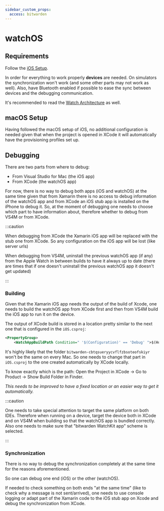 ```yaml
---
sidebar_custom_props:
  access: bitwarden
---
```


# watchOS

## Requirements

Follow the [iOS Setup](../ios/index.mdx).

In order for everything to work properly **devices** are needed. On simulators the synchronization
won't work (and some other parts may not work as well). Also, have Bluetooth enabled if possible to
ease the sync between devices and the debugging communication.

It's recommended to read the [Watch Architecture](../../../../architecture/mobile-clients/watchOS)
as well.

## macOS Setup

Having followed the macOS setup of iOS, no additional configuration is needed given that when the
project is opened in XCode it will automatically have the provisioning profiles set up.

## Debugging

There are two parts from where to debug:

- From Visual Studio for Mac (the iOS app)
- From XCode (the watchOS app)

For now, there is no way to debug both apps (iOS and watchOS) at the same time given that from
Xamarin there is no access to debug information of the watchOS app and from XCode an iOS stub app is
installed on the iPhone to debug it. So, at the moment of debugging one needs to choose which part
to have information about, therefore whether to debug from VS4M or from XCode.

:::caution

When debugging from XCode the Xamarin iOS app will be replaced with the stub one from XCode. So any
configuration on the iOS app will be lost (like server urls)

When debugging from VS4M, uninstall the previous watchOS app (if any) from the Apple Watch in
between builds to have it always up to date (there are times that if one doesn't uninstall the
previous watchOS app it doesn't get updated)

:::

### Building

Given that the Xamarin iOS app needs the output of the build of Xcode, one needs to build the
watchOS app from XCode first and then from VS4M build the iOS app to run it on the device.

The output of XCode build is stored in a location pretty similar to the next one that is configured
in the `iOS.csproj`:

```xml
<PropertyGroup>
    <WatchAppBuildPath Condition=" '$(Configuration)' == 'Debug' ">$(Home)/Library/Developer/Xcode/DerivedData/bitwarden-cbtqsueryycvflfzbsoteofskiyr/Build/Products</WatchAppBuildPath>
```

It's highly likely that the folder `bitwarden-cbtqsueryycvflfzbsoteofskiyr` won't be the same on
every Mac. So one needs to change that part in `iOS.csproj` to the one created automatically by
XCode locally.

To know exactly which is the path: Open the Project in XCode -> Go to Product -> Show Build Folder
in Finder.

_This needs to be improved to have a fixed location or an easier way to get it automatically._

:::caution

One needs to take special attention to target the same platform on both IDEs. Therefore when running
on a device, target the device both in XCode and on VS4M when building so that the watchOS app is
bundled correctly. Also one needs to make sure that "bitwarden WatchKit app" scheme is selected.

:::

### Synchronization

There is no way to debug the synchronization completely at the same time for the reasons
aforementioned.

So one can debug one end (iOS) or the other (watchOS).

If needed to check something on both ends "at the same time" (like to check why a message is not
sent/arrived), one needs to use console logging or adapt part of the Xamarin code to the iOS stub
app on Xcode and debug the synchronization from XCode.
